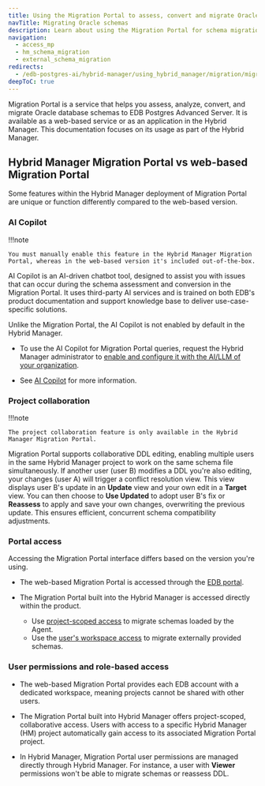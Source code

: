 ```yaml
---
title: Using the Migration Portal to assess, convert and migrate Oracle schemas
navTitle: Migrating Oracle schemas
description: Learn about using the Migration Portal for schema migrations with Hybrid Manager.
navigation:
  - access_mp
  - hm_schema_migration
  - external_schema_migration
redirects:
  - /edb-postgres-ai/hybrid-manager/using_hybrid_manager/migration/migration_portal/
deepToC: true
---
```


Migration Portal is a service that helps you assess, analyze, convert, and migrate Oracle database schemas to EDB Postgres Advanced Server. It is available as a web-based service or as an application in the Hybrid Manager. This documentation focuses on its usage as part of the Hybrid Manager.

## Hybrid Manager Migration Portal vs web-based Migration Portal

Some features within the Hybrid Manager deployment of Migration Portal are unique or function differently compared to the web-based version.

### AI Copilot

!!!note

    You must manually enable this feature in the Hybrid Manager Migration Portal, whereas in the web-based version it's included out-of-the-box.

AI Copilot is an AI-driven chatbot tool, designed to assist you with issues that can occur during the schema assessment and conversion in the Migration Portal. It uses third-party AI services and is trained on both EDB's product documentation and support knowledge base to deliver use-case-specific solutions.

Unlike the Migration Portal, the AI Copilot is not enabled by default in the Hybrid Manager. 

-   To use the AI Copilot for Migration Portal queries, request the Hybrid Manager administrator to [enable and configure it with the AI/LLM of your organization](../../../enabling_migration_copilot.mdx).

-   See [AI Copilot](https://www.enterprisedb.com/docs/migration_portal/latest/03_mp_using_portal/mp_ai_copilot/) for more information.

### Project collaboration

!!!note

    The project collaboration feature is only available in the Hybrid Manager Migration Portal.

Migration Portal supports collaborative DDL editing, enabling multiple users in the same Hybrid Manager project to work on the same schema file simultaneously. If another user (user B) modifies a DDL you're also editing, your changes (user A) will trigger a conflict resolution view. This view displays user B's update in an **Update** view and your own edit in a **Target** view. You can then choose to **Use Updated** to adopt user B's fix or **Reassess** to apply and save your own changes, overwriting the previous update. This ensures efficient, concurrent schema compatibility adjustments.

### Portal access

Accessing the Migration Portal interface differs based on the version you're using.

-   The web-based Migration Portal is accessed through the [EDB portal](https://www.enterprisedb.com/accounts/login). 

- The Migration Portal built into the Hybrid Manager is accessed directly within the product. 
  - Use [project-scoped access](/edb-postgres-ai/latest/hybrid-manager/using_hybrid_manager/migration/schema_migration/migration_portal/hm_schema_migration/) to migrate schemas loaded by the Agent.
  - Use the [user's workspace access](/edb-postgres-ai/latest/hybrid-manager/using_hybrid_manager/migration/schema_migration/migration_portal/external_schema_migration/) to migrate externally provided schemas. 

### User permissions and role-based access

-   The web-based Migration Portal provides each EDB account with a dedicated workspace, meaning projects cannot be shared with other users.

-   The Migration Portal built into Hybrid Manager offers project-scoped, collaborative access. Users with access to a specific Hybrid Manager (HM) project automatically gain access to its associated Migration Portal project.

-   In Hybrid Manager, Migration Portal user permissions are managed directly through Hybrid Manager. For instance, a user with **Viewer** permissions won't be able to migrate schemas or reassess DDL.
